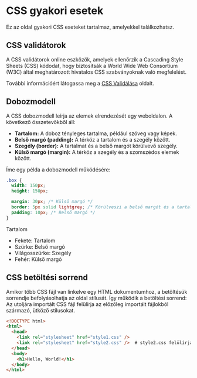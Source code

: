 # CSS gyakori esetek

Ez az oldal gyakori CSS eseteket tartalmaz, amelyekkel találkozhatsz.

## CSS validátorok

A CSS validátorok online eszközök, amelyek ellenőrzik a Cascading Style Sheets (CSS) kódodat, hogy biztosítsák a World Wide Web Consortium (W3C) által meghatározott hivatalos CSS szabványoknak való megfelelést.

További információért látogassa meg a [CSS Validálása](/docs/hu/web/cssvalidator) oldalt.

## Dobozmodell

A CSS dobozmodell leírja az elemek elrendezését egy weboldalon. A következő összetevőkből áll:

- **Tartalom:** A doboz tényleges tartalma, például szöveg vagy képek.
- **Belső margó (padding):** A térköz a tartalom és a szegély között.
- **Szegély (border):** A tartalmat és a belső margót körülvevő szegély.
- **Külső margó (margin):** A térköz a szegély és a szomszédos elemek között.

Íme egy példa a dobozmodell működésére:

```css
.box {
  width: 150px;
  height: 150px;

  margin: 30px; /* Külső margó */
  border: 5px solid lightgrey; /* Körülveszi a belső margót és a tartalmat */
  padding: 10px; /* Belső margó */
}
```

<div>
  <div
    className={"flex justify-center text-center self-center"}
    style={{
      width: "fit-content",
      height: "fit-content",
      backgroundColor: "white",
    }}
  >
    <p
      className={"p-5 bg-red-500 self-center align-center"}
      style={{
        padding: "15px",
        border: "5px solid lightgrey",
        margin: "30px",
        backgroundColor: "grey",
        color: "white",
      }}
    >
      <span className="bg-black">Tartalom</span>
    </p>
  </div>
</div>

- Fekete: Tartalom
- Szürke: Belső margó
- Világosszürke: Szegély
- Fehér: Külső margó

## CSS betöltési sorrend

Amikor több CSS fájl van linkelve egy HTML dokumentumhoz, a betöltésük sorrendje befolyásolhatja az oldal stílusát. Így működik a betöltési sorrend:
Az utoljára importált CSS fájl felülírja az előzőleg importált fájlokból származó, ütköző stílusokat.

```html
<!DOCTYPE html>
<html>
  <head>
    <link rel="stylesheet" href="style1.css" />
    <link rel="stylesheet" href="style2.css" />  # style2.css felülírja style1.css közös stílusait
  </head>
  <body>
    <h1>Hello, World!</h1>
  </body>
</html>
```
